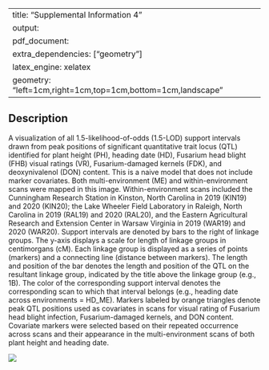 
---
title: "Supplemental Information 4"
output: 
  pdf_document:
    extra_dependencies: ["geometry"]
    latex_engine: xelatex
geometry: "left=1cm,right=1cm,top=1cm,bottom=1cm,landscape"
---

\pagenumbering{gobble}

## Description

A visualization of all 1.5-likelihood-of-odds (1.5-LOD) support intervals drawn from peak positions of significant quantitative trait locus (QTL) identified for plant height (PH), heading date (HD), Fusarium head blight (FHB) visual ratings (VR), Fusarium-damaged kernels (FDK), and deoxynivalenol (DON) content. This is a naive model that does not include marker covariates. Both multi-environment (ME) and within-environment scans were mapped in this image. Within-environment scans included the Cunningham Research Station in Kinston, North Carolina in 2019 (KIN19) and 2020 (KIN20); the Lake Wheeler Field Laboratory in Raleigh, North Carolina in 2019 (RAL19) and 2020 (RAL20), and the Eastern Agricultural Research and Extension Center in Warsaw Virginia in 2019 (WAR19) and 2020 (WAR20). Support intervals are denoted by bars to the right of linkage groups. The y-axis displays a scale for length of linkage groups in centimorgans (cM). Each linkage group is displayed as a series of points (markers) and a connecting line (distance between markers). The length and position of the bar denotes the length and position of the QTL on the resultant linkage group, indicated by the title above the linkage group (e.g., 1B). The color of the corresponding support interval denotes the corresponding scan to which that interval belongs (e.g., heading date across environments = HD_ME). Markers labeled by orange triangles denote peak QTL positions used as covariates in scans for visual rating of Fusarium head blight infection, Fusarium-damaged kernels, and DON content. Covariate markers were selected based on their repeated occurrence across scans and their appearance in the multi-environment scans of both plant height and heading date.

\pagebreak

![](\./results_images/support_intervals_hd_ph_vr_fdk_don_unadjusted.jpg)


